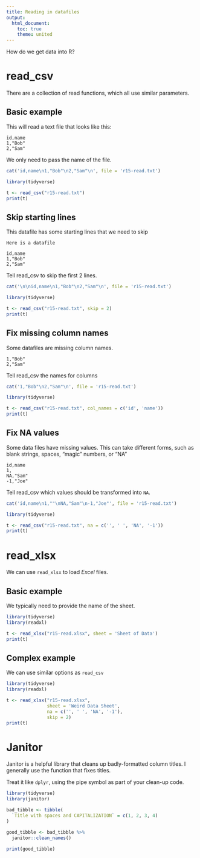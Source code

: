 ```yaml
---
title: Reading in datafiles
output: 
  html_document:
    toc: true
    theme: united
---
```


How do we get data into R?


# read_csv {.tabset}

There are a collection of read functions, which all use similar parameters.

## Basic example

This will read a text file that looks like this:
```text
id,name
1,"Bob"
2,"Sam"
```

We only need to pass the name of the file.

```r
cat('id,name\n1,"Bob"\n2,"Sam"\n', file = 'r15-read.txt')
```


```r
library(tidyverse)

t <- read_csv("r15-read.txt")
print(t)
```


## Skip starting lines

This datafile has some starting lines that we need to skip

```text
Here is a datafile

id,name
1,"Bob"
2,"Sam"
```

Tell read_csv to skip the first 2 lines.

```r
cat('\n\nid,name\n1,"Bob"\n2,"Sam"\n', file = 'r15-read.txt')
```


```r
library(tidyverse)

t <- read_csv("r15-read.txt", skip = 2)
print(t)
```



## Fix missing column names

Some datafiles are missing column names.

```text
1,"Bob"
2,"Sam"
```

Tell read_csv the names for columns

```r
cat('1,"Bob"\n2,"Sam"\n', file = 'r15-read.txt')
```


```r
library(tidyverse)

t <- read_csv("r15-read.txt", col_names = c('id', 'name'))
print(t)
```


## Fix NA values 

Some data files have missing values. This can take different forms, such as blank strings, spaces, "magic" numbers, or "NA"

```text
id,name
1, 
NA,"Sam"
-1,"Joe"
```

Tell read_csv which values should be transformed into `NA`.

```r
cat('id,name\n1,""\nNA,"Sam"\n-1,"Joe"', file = 'r15-read.txt')
```


```r
library(tidyverse)

t <- read_csv("r15-read.txt", na = c('', ' ', 'NA', '-1'))
print(t)
```

# read_xlsx {.tabset}

We can use `read_xlsx` to load *Excel* files.

## Basic example

We typically need to provide the name of the sheet.

```r
library(tidyverse)
library(readxl)

t <- read_xlsx("r15-read.xlsx", sheet = 'Sheet of Data')
print(t)
```


## Complex example

We can use similar options as `read_csv`


```r
library(tidyverse)
library(readxl)

t <- read_xlsx("r15-read.xlsx", 
               sheet = 'Weird Data Sheet',
               na = c('', ' ', 'NA', '-1'),
               skip = 2)
print(t)
```



# Janitor

Janitor is a helpful library that cleans up badly-formatted column titles. I generally use the function that fixes titles.  

Treat it like `dplyr`, using the pipe symbol as part of your clean-up code.

```r
library(tidyverse)
library(janitor)

bad_tibble <- tibble(
  `Title with spaces and CAPITALIZATION` = c(1, 2, 3, 4)
)

good_tibble <- bad_tibble %>% 
  janitor::clean_names()

print(good_tibble)
```

